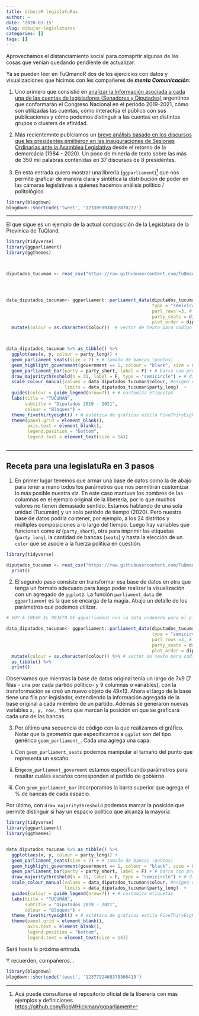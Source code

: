```yaml
---
title: dibujaR legislatuRas
author: ~
date: '2020-03-15'
slug: dibujar-legislaturas
categories: []
tags: []
---
```



Aprovechamos el distanciamiento social para comaprtir algunas de las cosas que venían quedando pendiente de actualizar. 

Ya se pueden leer en TuQmanoR dos de los ejercicios con datos y visualizaciones que hicimos con les compañeres de ***menta Comunicación***:

1. Uno primero que consistió en [analizar la información asociada a cada una de las cuentas de legisladores (Senadores y Diputades)](https://tuqmano.github.io/2019/12/20/congreso-2-0-politicos-argentinos-en-twitter/) argentinos que conformarán el Congreso Nacional en el periódo 2019-2021, cómo son utilizadas las cuentas, cómo interactúa el público con sus publicaciones y cómo podemos distinguir a las cuentas en distintos grupos o clusters de afinidad. 

2. Más recientemnte publciamos un [breve análisis basado en los discursos que les presidentes emiitieron en las inauguraciones de Sesiones Ordinarias ante la Asamblea Legislativa](https://tuqmano.github.io/2020/03/11/los-discursos-de-les-presidentes/) desde el retorno de la demorcácia (1984 - 2020). Un poco de minería de texto sobre las más de 350 mil palabras contenidas en 37 discursos de 8 presidentes. 

3. En esta entrada quiero mostrar una librería (`ggparliament`)[^1] que nos permite graficar de manera clara y sintética la distribución de poder en las cámaras legislativas a quienes hacemos análisis político / politológico.

[^1]: Acá puede consultarse el repositorio oficial de la liberería con más ejemplos y definiciones [https://github.com/RobWHickman/ggparliament](https://github.com/RobWHickman/ggparliament)


```r
library(blogdown)
blogdown::shortcode('tweet', '1233059030802870272')
```

--- 

El que sigue es un ejemplo de la actual composición de la Legislatura de la Provinica de TuQland. 


```r
library(tidyverse)
library(ggparliament)
library(ggthemes)



diputados_tucuman <- read_csv("https://raw.githubusercontent.com/TuQmano/data_TuQmanoR/master/legislatuRas/tucuman.csv")




data_diputados_tucuman<- ggparliament::parliament_data(diputados_tucuman, #datos originales
                                                       type = "semicircle", # forma del hemiciclo
                                                       parl_rows =3, # cantidad de filas
                                                       party_seats = diputados_tucuman$seats, # número de bancas 
                                                       plot_order = diputados_tucuman$orden) %>% #orden de partidos en hemiciclo
  mutate(colour = as.character(colour))  # vector de texto para codigo HEX de colores asignados previamente



data_diputados_tucuman %>% as_tibble() %>% 
  ggplot(aes(x, y, colour = party_long)) +
  geom_parliament_seats(size = 7) + # tamaño de bancas (puntos)
  geom_highlight_government(government == 1, colour = "black", size = 8) + # circulo negro al oficialismo
  geom_parliament_bar(party = party_short, label = F) + # barra con proporción de bancas
  draw_majoritythreshold(n = 31, label = F, type = "semicircle") + # dibuja el limite de mayoría 
  scale_colour_manual(values = data_diputados_tucuman$colour, #asigno colores 
                      limits = data_diputados_tucuman$party_long)  +
  guides(colour = guide_legend(nrow=7)) + # customiza etiquetas
  labs(title = "TUCUMÁN", 
       subtitle = "Diputados 2019 - 2021", 
       colour = "Bloques") +
  theme_fivethirtyeight() + # estética de gráficos estilo FiveThiryEight
  theme(panel.grid = element_blank(), 
        axis.text = element_blank(), 
        legend.position = "bottom", 
        legend.text = element_text(size = 14))



```



---
## Receta para una legislatuRa en 3 pasos

1. En primer lugar tenemos que armar una base de datos como la de abajo para tener a mano todos los parámetros que nos permitirán customizar lo más posible nuestra viz. En este caso mantuve los nombres de las columnas en el ejemplo original de la liberería, por lo que muchos valores no tienen demasiado sentido. Estamos hablando de una sola unidad (Tucumán) y un solo periódo de tiempo (2020). Pero nuestra base de datos podría contener, por ejemplo, a los 24 distritos y múltiples composiciones a lo largo del tiempo. Luego hay variables que funcionan como *id* (`party_short`), otra para imprimir las etiquetas (`party_long`), la cantidad de bancas (`seats`) y hasta la elección de un `color` que se asocie a la fuerza política en cuestión. 


```r
library(tidyverse)

diputados_tucuman <- read_csv("https://raw.githubusercontent.com/TuQmano/data_TuQmanoR/master/legislatuRas/tucuman.csv") %>% 
  print()

```


2. El segundo paso consiste en transformar esa base de datos en otra que tenga un formato adecuado para luego poder realizar la visualización con un agregado de `ggplot2`. La función `parliament_data` de `ggparliament` es la que se encarga de la magia. Abajo un detalle de los parámetros que podemos utilizar. 



```r
# VOY A CREAR EL OBJETO DE ggparliament con la data ordenada para el plot

data_diputados_tucuman<- ggparliament::parliament_data(diputados_tucuman, #datos originales
                                                       type = "semicircle", # forma del hemiciclo
                                                       parl_rows =3, # cantidad de filas
                                                       party_seats = diputados_tucuman$seats, # número de bancas 
                                                       plot_order = diputados_tucuman$orden) %>% #orden de partidos en hemiciclo
  mutate(colour = as.character(colour)) %>% # vector de texto para codigo HEX de colores asignados previamente
  as_tibble() %>%  
  print()

```

Observamos que mientras la base de datos original tenía un largo de $7x9$ ($7$ filas - una por cada partido político- y $9$ columnas o variables), con la transformación se creó un nuevo objeto de $49x13$. Ahora el largo de la base tiene una fila por legislador, extendiendo la información agregada de la base original a cada miembro de un partido. Además se generaron nuevas variables `x, y, row, theta` que marcan la posición en que se graficará cada una de las bancas. 


3. Por último una secuencia de código con la que realizamos el gráfico.  Notar que la *geometría* que especificamos a `ggplot` son del tipo genérico `geom_parliament_`. Cada una agrega una capa:

i) Con `geom_parliament_seats` podemos manipular el tamaño del punto que representa un escaño.

ii) En`geom_parliament_goverment` estamos especificando parámetros para resaltar cuáles escaños corresponden al partido de gobierno. 

iii) Con `geom_parliament_bar` incorporamos la barra superior que agrega el $\%$ de bancas de cada espacio. 

Por último, con `draw_majoritythreshold` podemos marcar la posición que permite distinguir si hay un espacio político que alcanza la mayoría


```r

library(tidyverse)
library(ggparliament)
library(ggthemes)


data_diputados_tucuman %>% as_tibble() %>% 
  ggplot(aes(x, y, colour = party_long)) +
  geom_parliament_seats(size = 7) + # tamaño de bancas (puntos)
  geom_highlight_government(government == 1, colour = "black", size = 8) + # circulo negro al oficialismo
  geom_parliament_bar(party = party_short, label = F) + # barra con proporción de bancas
  draw_majoritythreshold(n = 31, label = F, type = "semicircle") + # dibuja el limite de mayoría 
  scale_colour_manual(values = data_diputados_tucuman$colour, #asigno colores 
                      limits = data_diputados_tucuman$party_long)  +
  guides(colour = guide_legend(nrow=7)) + # customiza etiquetas
  labs(title = "TUCUMÁN", 
       subtitle = "Diputados 2019 - 2021",  
       colour = "Bloques") +
  theme_fivethirtyeight() + # estética de gráficos estilo FiveThiryEight
  theme(panel.grid = element_blank(), 
        axis.text = element_blank(), 
        legend.position = "bottom", 
        legend.text = element_text(size = 14))


```

Será hasta la próxima entrada. 

Y recuerden, compañeros...



```r
library(blogdown)
blogdown::shortcode('tweet', '1237792468378300419')
```







